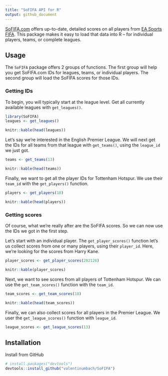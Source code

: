 ```yaml
---
title: "SoFIFA API for R"
output: github_document
---
```


[SoFIFA.com](https://sofifa.com) offers up-to-date, detailed scores on all players 
from [EA Sports FIFA](https://www.easports.com/fifa). 
This package makes it easy to load that data into R -- for individual players, 
teams, or complete leagues.

## Usage

The `SoFIFA` package offers 2 groups of functions. The first group will help you
get SoFIFA.com IDs for leagues, teams, or individual players. The second group 
will load the SoFIFA scores for those IDs.

### Getting IDs

To begin, you will typically start at the league level. Get all currently
available leagues with `get_leagues()`.

```r
library(SoFIFA)
leagues <- get_leagues()
```

```r
knitr::kable(head(leagues))
```


Let's say we're interested in the English Premier League. We will next get the
IDs for all teams from that league with `get_teams()`, using the `league_id` we
just got.

```r
teams <- get_teams(13)
```

```r
knitr::kable(head(teams))
```

Finally, we want to get all the player IDs for Tottenham Hotspur. We use their
`team_id` with the `get_players()` function.

```r
players <- get_players(18)
```

```r
knitr::kable(head(players))
```

### Getting scores

Of course, what we're really after are the SoFIFA scores. So we can now use the
IDs we got in the first step.

Let's start with an individual player. The `get_player_scores()` function let's 
us collect scores from one or many players, using their `player_id`.
Here, we're looking for the scores from Harry Kane.

```r
player_scores <- get_player_scores(202126)
```

```r
knitr::kable(player_scores)
```

Next, we want to see scores from all players of Tottenham Hotspur. We can use
the `get_team_scores()` function with the `team_id`.

```r
team_scores <- get_team_scores(18)
```

```r
knitr::kable(head(team_scores))
```

Finally, we can also collect scores for all players in the Premier League. We
user the `get_league_scores()` function with `league_id`.

```r
league_scores <- get_league_scores(13)
```

## Installation

Install from GitHub

```r
# install.packages("devtools")
devtools::install_github("valentinumbach/SoFIFA")
```

